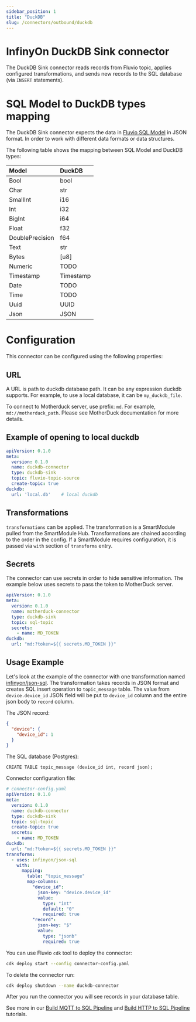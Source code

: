 ```yaml
---
sidebar_position: 1
title: "DuckDB"
slug: /connectors/outbound/duckdb
---
```


# InfinyOn DuckDB Sink connector

The DuckDB Sink connector reads records from Fluvio topic, applies configured transformations, and
sends new records to the SQL database (via `INSERT` statements).


# SQL Model to DuckDB types mapping

The DuckDB Sink connector expects the data in [Fluvio SQL Model](./crates/fluvio-model-sql/README.md) in JSON format.
In order to work with different data formats or data structures.

The following table shows the mapping between SQL Model and DuckDB types:

| Model           | DuckDB    |
|:----------------|:----------|
| Bool            | bool      |
| Char            | str       |
| SmallInt        | i16       |
| Int             | i32       |
| BigInt          | i64       |
| Float           | f32       |
| DoublePrecision | f64       |
| Text            | str       |
| Bytes           | [u8]      |
| Numeric         | TODO      |
| Timestamp       | Timestamp |
| Date            | TODO      |
| Time            | TODO      |
| Uuid            | UUID      |
| Json            | JSON      |

# Configuration

This connector can be configured using the following properties:
## URL

A URL is path to duckdb database path.  It can be any expression duckdb supports.  For example, to use a local database, it can be `my_duckdb_file`.

To connect to Motherduck server, use prefix: `md`.  For example, `md://motherduck_path`.  Please see MotherDuck documentation for more details.

## Example of opening to local duckdb
```yaml
apiVersion: 0.1.0
meta:
  version: 0.1.0
  name: duckdb-connector
  type: duckdb-sink
  topic: fluvio-topic-source
  create-topic: true
duckdb:
  url: 'local.db'    # local duckdb
```

## Transformations

 `transformations` can be applied.
The transformation is a SmartModule pulled from the SmartModule Hub. Transformations are chained according to the order
in the config. If a SmartModule requires configuration, it is passed via `with` section of `transforms` entry.



## Secrets

The connector can use secrets in order to hide sensitive information.  The example below uses secrets to pass the token to MotherDuck server.

```yaml
apiVersion: 0.1.0
meta:
  version: 0.1.0
  name: motherduck-connector
  type: duckdb-sink
  topic: sql-topic
  secrets:
    - name: MD_TOKEN
duckdb:
  url: "md:?token=${{ secrets.MD_TOKEN }}"
```
## Usage Example
Let's look at the example of the connector with one transformation named [infinyon/json-sql](https://github.com/infinyon/fluvio-connectors/blob/main/smartmodules/json-sql/README.md). The transformation takes
records in JSON format and creates SQL insert operation to `topic_message` table. The value from `device.device_id`
JSON field will be put to `device_id` column and the entire json body to `record` column.

The JSON record:
```json
{
  "device": {
    "device_id": 1
  }
}
```

The SQL database (Postgres):
```
CREATE TABLE topic_message (device_id int, record json);
```

Connector configuration file:
```yaml
# connector-config.yaml
apiVersion: 0.1.0
meta:
  version: 0.1.0
  name: duckdb-connector
  type: duckdb-sink
  topic: sql-topic
  create-topic: true
  secrets:
    - name: MD_TOKEN
duckdb:
  url: "md:?token=${{ secrets.MD_TOKEN }}"
transforms:
  - uses: infinyon/json-sql
    with:
      mapping:
        table: "topic_message"
        map-columns:
          "device_id":
            json-key: "device.device_id"
            value:
              type: "int"
              default: "0"
              required: true
          "record":
            json-key: "$"
            value:
              type: "jsonb"
              required: true
```

You can use Fluvio `cdk` tool to deploy the connector:

```bash
cdk deploy start --config connector-config.yaml
```

To delete the connector run:
```bash
cdk deploy shutdown --name duckdb-connector

```
After you run the connector you will see records in your database table.

See more in our [Build MQTT to SQL Pipeline](https://www.fluvio.io/docs/tutorials/mqtt-to-sql/) and [Build HTTP to SQL Pipeline](https://www.fluvio.io/docs/tutorials/data-pipeline/) tutorials.

